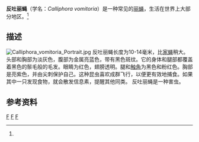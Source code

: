 {{Speciesbox
| taxon = Calliphora vomitoria
| image = Calliphora vomitoria edit.jpg
| binomial_authority = ([[Carolus_Linnaeus|Linnaeus]], [[Systema_Naturae|1758]])
| synonyms =
''Calliphora rubrifrons'' <small>Townsend</small><br />
''Musca obscoena'' <small>Eschscholz</small><br />
''Musca vomitoria'' <small>Linnaeus</small>
| synonyms_ref =  <ref name="ITIS">{{ITIS |id=151559 |taxon=''Calliphora vomitoria'' |accessdate={{Nowrap|31 May}} 2008}}</ref><ref name="A/ODC">{{cite web | url = http://hbs.bishopmuseum.org/aocat/calliphoridae.html | title = 109. Family CALLIPHORIDAE | accessdate = May 31, 2008 | last = Kurahshi | first = Hiromu | date = May 28, 2007 | work = Australasian/Oceanian Diptera Catalog | publisher = Hawaii Biological Survey | archive-date = 2016-06-29 | archive-url = https://web.archive.org/web/20160629152652/http://hbs.bishopmuseum.org/aocat/calliphoridae.html | dead-url = no }}</ref>
}}

'''反吐丽蝇'''（学名：''Calliphora vomitoria''）是一种常见的[[丽蝇|丽蝇]]，生活在世界上大部分地区。<ref name="A/ODC"/>

== 描述 ==
[[File:Calliphora_vomitoria_Portrait.jpg|thumb]]
反吐丽蝇长度为10-14毫米，比[[家蝇|家蝇]]稍大。头部和胸部为淡灰色，腹部为金属亮蓝色，带有黑色斑纹。它的身体和腿部都覆盖着黑色的鬃毛般的毛发。眼睛为红色，翅膀透明。腿和[[触角|触角]]为黑色和粉红色。胸部是亮紫色，并由尖刺保护自己。这种昆虫喜欢成群飞行，以便更有效地捕食。如果其中一只发现食物，就会散发信息素，提醒其他同类。
反吐丽蝇是一种害虫。

== 参考资料 ==
{{reflist}}

{{commonscat|Calliphora vomitoria}}
{{Taxonbar}}
[[Category:麗蠅屬|F]]
[[Category:卡尔·林奈命名的生物分类|F]]
[[Category:1758年描述的昆虫|F]]